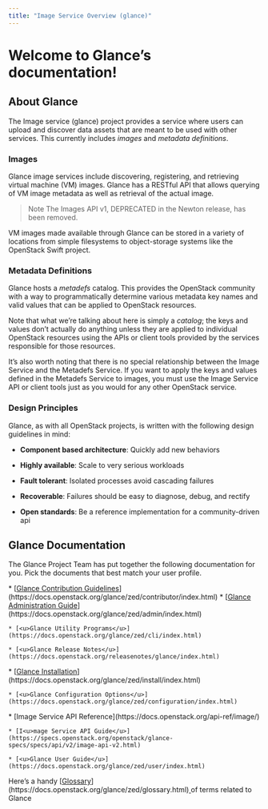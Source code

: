 ```yaml
---
title: "Image Service Overview (glance)"
---
```


# Welcome to Glance’s documentation!

## About Glance

The Image service (glance) project provides a service where users can upload and discover data assets that are meant to be used with other services. This currently includes *images* and *metadata definitions*.

### Images

Glance image services include discovering, registering, and retrieving virtual machine (VM) images. Glance has a RESTful API that allows querying of VM image metadata as well as retrieval of the actual image.

> Note
> The Images API v1, DEPRECATED in the Newton release, has been removed.

VM images made available through Glance can be stored in a variety of locations from simple filesystems to object-storage systems like the OpenStack Swift project.

### Metadata Definitions

Glance hosts a *metadefs* catalog. This provides the OpenStack community with a way to programmatically determine various metadata key names and valid values that can be applied to OpenStack resources.

Note that what we’re talking about here is simply a *catalog*; the keys and values don’t actually do anything unless they are applied to individual OpenStack resources using the APIs or client tools provided by the services responsible for those resources.

It’s also worth noting that there is no special relationship between the Image Service and the Metadefs Service. If you want to apply the keys and values defined in the Metadefs Service to images, you must use the Image Service API or client tools just as you would for any other OpenStack service.

### Design Principles

Glance, as with all OpenStack projects, is written with the following design guidelines in mind:

* **Component based architecture**: Quickly add new behaviors

* **Highly available**: Scale to very serious workloads

* **Fault tolerant**: Isolated processes avoid cascading failures

* **Recoverable**: Failures should be easy to diagnose, debug, and rectify

* **Open standards**: Be a reference implementation for a community-driven api

## Glance Documentation

The Glance Project Team has put together the following documentation for you. Pick the documents that best match your user profile.

<CardGroup cols={1}>
  <Card title="Contributor">
    * [<u>Glance Contribution Guidelines</u>](https://docs.openstack.org/glance/zed/contributor/index.html)
  </Card>

  <Card title="Administrator">
    * [<u>Glance Administration Guide</u>](https://docs.openstack.org/glance/zed/admin/index.html)

    * [<u>Glance Utility Programs</u>](https://docs.openstack.org/glance/zed/cli/index.html)

    * [<u>Glance Release Notes</u>](https://docs.openstack.org/releasenotes/glance/index.html)
  </Card>

  <Card title="Operator">
    * [<u>Glance Installation</u>](https://docs.openstack.org/glance/zed/install/index.html)

    * [<u>Glance Configuration Options</u>](https://docs.openstack.org/glance/zed/configuration/index.html)
  </Card>

  <Card title="End User or Third-party Developer">
    * [Image Service API Reference](https://docs.openstack.org/api-ref/image/)

    * [I<u>mage Service API Guide</u>](https://specs.openstack.org/openstack/glance-specs/specs/api/v2/image-api-v2.html)

    * [<u>Glance User Guide</u>](https://docs.openstack.org/glance/zed/user/index.html)
  </Card>

  <Card title="Everyone">
    Here’s a handy [<u>Glossary</u>](https://docs.openstack.org/glance/zed/glossary.html)<u> </u>of terms related to Glance
  </Card>
</CardGroup>